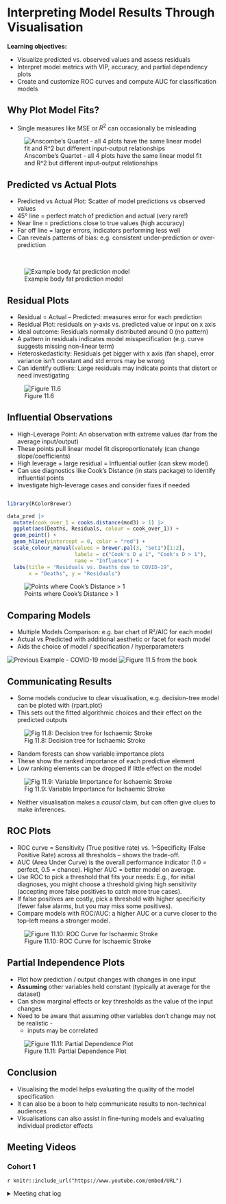 # Interpreting Model Results Through Visualisation

**Learning objectives:**

 - Visualize predicted vs. observed values and assess residuals
 - Interpret model metrics with VIP, accuracy, and partial dependency plots
 - Create and customize ROC curves and compute AUC for classification models



## Why Plot Model Fits? {-}

 - Single measures like MSE or $R^2$ can occasionally be misleading
 
![Anscombe's Quartet - all 4 plots have the same linear model fit and R^2 but different input-output relationships ](https://upload.wikimedia.org/wikipedia/commons/thumb/e/ec/Anscombe%27s_quartet_3.svg/960px-Anscombe%27s_quartet_3.svg.png)
 

## Predicted vs Actual Plots {-}

 - Predicted vs Actual Plot: Scatter of model predictions vs observed values
 - 45° line = perfect match of prediction and actual (very rare!)
 - Near line = predictions close to true values (high accuracy)
 - Far off line = larger errors, indicators performing less well
 - Can reveals patterns of bias: e.g. consistent under-prediction or over-prediction

<BR>

![Example body fat prediction model](images/ch10-bodyfat_predicted_vs_actual.png)

## Residual Plots {-}

 - Residual = Actual – Predicted: measures error for each prediction
 - Residual Plot: residuals on y-axis vs. predicted value or input on x axis
 - Ideal outcome: Residuals normally distributed around 0 (no pattern)
 - A pattern in residuals indicates model misspecification (e.g. curve suggests missing non-linear term)
 - Heteroskedasticity: Residuals get bigger with x axis (fan shape), error variance isn’t constant and std errors may be wrong
 - Can identify outliers: Large residuals may indicate points that distort or need investigating

![Figure 11.6](https://fgazzelloni.quarto.pub/10-applications_files/figure-html/fig-meningitis-residuals-1.png)


## Influential Observations {-}

 - High-Leverage Point: An observation with extreme values (far from the average input/output)
 - These points pull linear model fit disproportionately (can change slope/coefficients)
 - High leverage + large residual = Influential outlier (can skew model)
 - Can use diagnostics like Cook’s Distance (in stats package) to identify influential points
 - Investigate high-leverage cases and consider fixes if needed

```r

library(RColorBrewer)

data_pred |> 
  mutate(cook_over_1 = cooks.distance(mod3) > 1) |> 
  ggplot(aes(Deaths, Residuals, colour = cook_over_1)) +
  geom_point() +
  geom_hline(yintercept = 0, color = "red") +
  scale_colour_manual(values = brewer.pal(3, "Set1")[1:2],
                      labels = c("Cook's D ≤ 1", "Cook's D > 1"),
                      name = "Influence") +
  labs(title = "Residuals vs. Deaths due to COVID-19",
       x = "Deaths", y = "Residuals")

```

![Points where Cook's Distance > 1](images/chap10_cook.png)

## Comparing Models {-}

 - Multiple Models Comparison: e.g. bar chart of R²/AIC for each model
 - Actual vs Predicted with additional aesthetic or facet for each model
 - Aids the choice of model / specification / hyperparameters
 
![Previous Example - COVID-19 model](https://fgazzelloni.quarto.pub/10-applications_files/figure-html/fig-covid19_model-comparison-1.png)
![Figure 11.5 from the book](https://fgazzelloni.quarto.pub/10-applications_files/figure-html/fig-meningitis-1.png)

## Communicating Results {-}

 - Some models conducive to clear visualisation, e.g. decision-tree model can be ploted with {rpart.plot}
 - This sets out the fitted algorithmic choices and their effect on the predicted outputs

![Fig 11.8: Decision tree for Ischaemic Stroke](https://fgazzelloni.quarto.pub/10-applications_files/figure-html/fig-dv-tree-1.png)

 - Random forests can show variable importance plots
 - These show the ranked importance of each predictive element
 - Low ranking elements can be dropped if little effect on the model
 
![Fig 11.9: Variable Importance for Ischaemic Stroke](https://fgazzelloni.quarto.pub/10-applications_files/figure-html/fig-rf-importance-1.png)

 - Neither visualisation makes a *causal* claim, but can often give clues to make inferences.

## ROC Plots {-}

 - ROC curve = Sensitivity (True positive rate) vs. 1–Specificity (False Positive Rate) across all thresholds – shows the trade-off.
 - AUC (Area Under Curve) is the overall performance indicator (1.0 = perfect, 0.5 = chance). Higher AUC = better model on average.
 - Use ROC to pick a threshold that fits your needs: E.g., for initial diagnoses, you might choose a threshold giving high sensitivity (accepting more false positives to catch more true cases).
 - If false positives are costly, pick a threshold with higher specificity (fewer false alarms, but you may miss some positives).
 - Compare models with ROC/AUC: a higher AUC or a curve closer to the top-left means a stronger model.
 
![Figure 11.10: ROC Curve for Ischaemic Stroke](https://fgazzelloni.quarto.pub/10-applications_files/figure-html/fig-roc-curve-1.png)

## Partial Independence Plots {- }

 - Plot how prediction / output changes with changes in one input
 - **Assuming** other variables held constant (typically at average for the dataset)
 - Can show marginal effects or key thresholds as the value of the input changes
 - Need to be aware that assuming other variables don't change may not be realistic -
    - inputs may be correlated 
 
![Figure 11.11: Partial Dependence Plot](https://fgazzelloni.quarto.pub/10-applications_files/figure-html/fig-partial-dependence-1.png)

## Conclusion {-}

- Visualising the model helps evaluating the quality of the model specification
- It can also be a boon to help communicate results to non-technical audiences
- Visualisations can also assist in fine-tuning models and evaluating individual predictor effects

## Meeting Videos {-}

### Cohort 1 {-}

`r knitr::include_url("https://www.youtube.com/embed/URL")`

<details>
<summary> Meeting chat log </summary>

```
LOG
```
</details>
